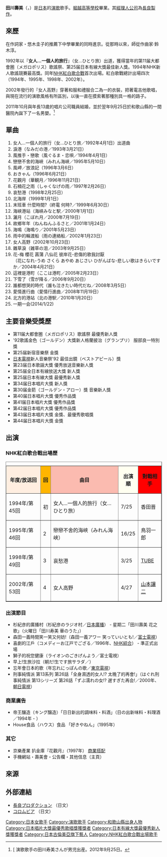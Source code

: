 {{blpsources|time=2020-04-08}}
{{藝人
|姓名 = 田川壽美
|類型 = 女歌手
|圖片 = 
|圖片簡介 = 
|原名 = 
|英文名 = Toshimi Tagawa
|暱稱 = 
|出生日期 = {{birth date and age|1975|11|22}}
|出生地點 = {{JPN}}[[和歌山縣|和歌山縣]][[和歌山市|和歌山市]]
|音樂類型 = [[演歌|演歌]]
|職業 = [[歌手|歌手]]
|唱片公司 = [[古倫美亞音樂娛樂|日本哥倫比亞]]
|经纪公司 = [[長良製作|長良製作]]
|網站 =[http://www.nagarapro.co.jp/top/artist/artist.php?id=4 田川寿美 オフィシャルサイト]
}}
{{japanese|japanese=田川寿美|kana=たがわ としみ|romaji=tagawa toshimi}}
'''田川壽美'''（{{lang|ja|たがわ としみ}}，{{bd|1975年|11月22日|||Tagawa Toshimi}}）是[[日本|日本]]的[[演歌|演歌]]歌手。[[堀越高等學校|堀越高等學校]]畢業。其[[經理人公司|經理人公司]]為[[長良製作|長良製作]]。

== 來歷 ==
在作詞家・悠木圭子的推薦下中學畢業的同時進京。從那時以來，師從作曲家·鈴木淳。

1992年以『'''女人…一個人的旅行'''』（女…ひとり旅）出道，獲得當年的第11届大都會圈（メガロポリス）歌謠祭、第25届日本有線大獎最佳新人獎。1994年NHK新人歌謠競賽最高獎。同年[[NHK紅白歌合戰|NHK紅白歌合戰]]首次出場。紅白歌戰總計出場四次（1994年、1995年、1998年、2002年）。

2002年發行的『女人高野』穿著和服和禮服合二為一的衣裝，把著電吉他歌唱，與現在流行的演歌風格有所區別，以後一直在摸索著那種別具一格的路子。

2011年10月與年長13歲的唱片公司職員結婚，並於翌年9月25日於和歌山縣的一間醫院內誕下了一名男嬰。<ref>[{{cite web |url=http://sankei.jp.msn.com/entertainments/news/120925/ent12092517070015-n1.htm |title=存档副本 |accessdate=2014-09-22 |deadurl=yes |archiveurl=https://web.archive.org/web/20140923101147/http://sankei.jp.msn.com/entertainments/news/120925/ent12092517070015-n1.htm |archivedate=2014-09-23 }} 演歌歌手の田川寿美さんが男児出産。2012年9月25日。</ref>

== 單曲 ==
#女人…一個人的旅行（女…ひとり旅／1992年4月1日）出道曲
#淚港（なみだの港／1993年3月21日）
#風推手・戀歌（風ぐるま・恋唄／1994年4月1日）
#戀戀不舍的海峽（みれん海峡／1995年5月10日）
#風岬／放浪記（1996年3月6日）
#おきゃん（1996年6月21日）
#花觀月（華観月／1996年11月21日）
#石楠花之雨（しゃくなげの雨／1997年2月26日）
#哀愁港（1998年2月25日）
#北海岸（1999年1月1日）
#末班車 什麼時間?（終電 何時?／1999年6月30日）
#海峽港站（海峡みなと駅／2000年1月1日）
#灑月（こぼれ月／2000年7月19日）
#故鄉年年（ねんねんふるさと／2001年1月24日）
#海鳴（海鳴り／2001年5月23日）
#雨中的輪渡船（雨の連絡船／2002年1月23日）
#女人高野（2002年10月23日）
#雜草淚（雑草の泪／2003年9月25日）
#花-梅 櫻花 菖蒲 八仙花 彼岸花-悲傷的歌我討厭<br />（花になれ-うめ さくら あやめ あじさい ひがんばな-悲しい歌はきらいですか／2004年4月21日）
#這裡是港町（ここは港町／2005年2月23日）
#下雪了（雪が降る／2006年9月20日）
#誰都想哭的時代（誰も泣きたい時代だね／2008年3月5日）
#愛情進行曲（愛情行進曲／2008年11月19日）
#北方的港站（北の港駅／2010年1月20日）
#一期一会(2014/1/22)

== 主要音樂受獎歷 ==
* 第11届大都會圈（メガロポリス）歌謠祭 最優秀新人獎
* '92歌謠金色（ゴールデン）大獎新人格蘭披治（グランプリ） 服部良一特別獎
* 第25届新宿音樂祭 金獎
* [[日本電視台|日本電視]]新人音樂祭'92 最佳出鏡（ベストアピール）獎
* 第23届日本歌謡大獎 優秀放送音樂新人獎
* 第25届全日本有線放送大獎 新人獎
* 第25届日本有線大獎 最優秀新人獎
* 第34届日本唱片大獎 新人獎
* 第30届金箭（ゴールデン・アロー）獎 音樂新人獎
* 第40届日本唱片大獎 優秀作品獎
* 第41届日本唱片大獎 優秀作品獎
* 第42届日本唱片大獎 優秀作品獎
* 第43届日本唱片大獎 金獎、最優秀歌唱獎
* 第44届日本唱片大獎 金獎

== 出演 ==
=== NHK紅白歌合戰出場歷 ===
<table border="1" cellpadding="2" cellspacing="0" class="wikitable">
<caption></caption>
<tr><th bgcolor=#ffeeeee>年度/放送回<th bgcolor=#ffb5>回<th bgcolor=#fbbbb>曲目<th bgcolor=#fffffff>出演順<th bgcolor=#ffkkkk>對戰相手
<tr><td>1994年/第45回<td>初<td>女人…一個人的旅行（女…ひとり旅）<td>7/25<td>香田晋
<tr><td>1995年/第46回<td>2<td>戀戀不舍的海峽（みれん海峡）<td>16/25<td>鳥羽一郎
<tr><td>1998年/第49回<td>3<td>哀愁港<td>3/25<td>[[夏之管|TUBE]]
<tr><td>2002年/第53回<td>4<td>女人高野<td>4/27<td>[[山本讓二|山本讓二]]
</table>

=== 出演節目 ===
*杉紀彦的廣播村（杉紀彦のラジオ村／[[日本广播电台|日本廣播]]） - 星期二「田川壽美 花之歌」（火曜日「田川寿美 華のうた」）
*森田一義時間笑一笑又何妨!（森田一義アワー 笑っていいとも!／[[富士電視台|富士電視]]）
*喜劇的江戶（コメディーお江戸でござる／1996年、[[NHK綜合頻道|NHK綜合]]） - 準正式出場
*獅子的祝您健康（ライオンのごきげんよう／富士電視）
*早上!生旅沙拉（朝だ!生です旅サラダ／{{tsl|ja|ABCテレビ||ABC電視}}）
*忘年會日本的歌（年忘れにっぽんの歌／[[東京電視台|東京電視]]）
*刑事純情派 第13系列 第26話「全身濕透的女人!? 太晚了的再會!」（はぐれ刑事純情派 第13シリーズ 第26話「ずぶ濡れの女!? 遅すぎた再会!／2000年、[[朝日電視台|朝日電視]]）

=== 商業廣告 ===
* 帝王釀造（キング醸造）「日日新出的調味料・料酒」（日の出新味料・料理酒／1994年 - ） 
* House食品（ハウス）食品 「好きやねん」（1995年）

=== 其它 ===
* 京樂產業 扒金庫『花觀月』（1997年） [[商業搭配|商業搭配]]
* 手機網站・壽美會・公告欄・其他信息（主頁）

== 來源 ==
{{reflist}}

== 外部連結 ==
* [http://www.nagarapro.co.jp/top/artist/artist.php?id=4 長良プロダクション] {{Wayback|url=http://www.nagarapro.co.jp/top/artist/artist.php?id=4 |date=20101201004920 }}（日文）
* [http://columbia.jp/artist-info/toshimi/ コロムビア] {{Wayback|url=http://columbia.jp/artist-info/toshimi/ |date=20110101111811 }}（日文）

{{日本唱片大獎最優秀歌唱獎}}
{{日本有線大獎最優秀新人獎}}
{{normdaten}}
{{DEFAULTSORT:Tagawa Toshimi}}
[[Category:日本女歌手|Category:日本女歌手]]
[[Category:演歌歌手|Category:演歌歌手]]
[[Category:和歌山縣出身人物|Category:和歌山縣出身人物]]
[[Category:日本唱片大獎最優秀歌唱獎獲獎者|Category:日本唱片大獎最優秀歌唱獎獲獎者]]
[[Category:日本有線大獎最優秀新人獎獲獎者|Category:日本有線大獎最優秀新人獎獲獎者]]
[[Category:日本古倫美亞旗下藝人|Category:日本古倫美亞旗下藝人]]
[[Category:NHK紅白歌合戰出場歌手|Category:NHK紅白歌合戰出場歌手]]
